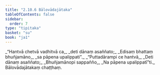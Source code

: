 ```yaml
---
title: "2.10.6 Bālovādajātaka"
tableOfContents: false
sidebar:
  order: 7
type: "tipitaka"
basket: "su"
book: "ja1"
---
```



<DynamicBreadcrumb />

<Division number="192" book="ja1" bookNo="22" page="331">

<Paragraph number="650" type="verses" book="ja1">
_“Hantvā chetvā vadhitvā ca,_  
_deti dānaṃ asaññato;_  
_Edisaṃ bhattaṃ bhuñjamāno,_  
_sa pāpena upalippati”._  

</Paragraph>

</Division>
<Division number="193" book="ja1" bookNo="22" page="331">

<Paragraph number="651" type="verses" book="ja1">
_“Puttadārampi ce hantvā,_  
_Deti dānaṃ asaññato;_  
_Bhuñjamānopi sappañño,_  
_Na pāpena upalippatī”ti._  


</Paragraph>
</Division>

<Paragraph number="652" type="center" book="ja1">
Bālovādajātakaṃ chaṭṭhaṃ.
</Paragraph>